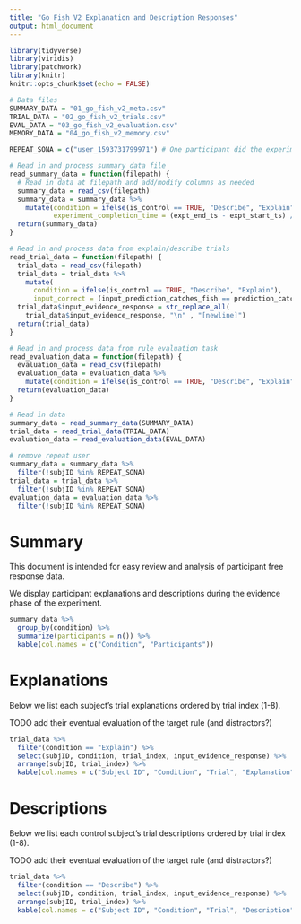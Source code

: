 ```yaml
---
title: "Go Fish V2 Explanation and Description Responses"
output: html_document
---
```


```r
library(tidyverse)
library(viridis)
library(patchwork)
library(knitr)
knitr::opts_chunk$set(echo = FALSE)
```



```r
# Data files
SUMMARY_DATA = "01_go_fish_v2_meta.csv"
TRIAL_DATA = "02_go_fish_v2_trials.csv"
EVAL_DATA = "03_go_fish_v2_evaluation.csv"
MEMORY_DATA = "04_go_fish_v2_memory.csv"

REPEAT_SONA = c("user_1593731799971") # One participant did the experiment twice

```



```r
# Read in and process summary data file
read_summary_data = function(filepath) {
  # Read in data at filepath and add/modify columns as needed
  summary_data = read_csv(filepath)
  summary_data = summary_data %>%
    mutate(condition = ifelse(is_control == TRUE, "Describe", "Explain"),
           experiment_completion_time = (expt_end_ts - expt_start_ts) / 1000)
  return(summary_data)
}

# Read in and process data from explain/describe trials
read_trial_data = function(filepath) {
  trial_data = read_csv(filepath)
  trial_data = trial_data %>%
    mutate(
      condition = ifelse(is_control == TRUE, "Describe", "Explain"),
      input_correct = (input_prediction_catches_fish == prediction_catches_fish))
  trial_data$input_evidence_response = str_replace_all(
    trial_data$input_evidence_response, "\n" , "[newline]")
  return(trial_data)
}

# Read in and process data from rule evaluation task
read_evaluation_data = function(filepath) {
  evaluation_data = read_csv(filepath)
  evaluation_data = evaluation_data %>%
    mutate(condition = ifelse(is_control == TRUE, "Describe", "Explain"))
  return(evaluation_data)
}
```



```r
# Read in data
summary_data = read_summary_data(SUMMARY_DATA)
trial_data = read_trial_data(TRIAL_DATA)
evaluation_data = read_evaluation_data(EVAL_DATA)

# remove repeat user
summary_data = summary_data %>%
  filter(!subjID %in% REPEAT_SONA)
trial_data = trial_data %>%
  filter(!subjID %in% REPEAT_SONA)
evaluation_data = evaluation_data %>%
  filter(!subjID %in% REPEAT_SONA)
```



# Summary
This document is intended for easy review and analysis of participant free response data. 

We display participant explanations and descriptions during the evidence phase of the experiment. 

```r

summary_data %>%
  group_by(condition) %>%
  summarize(participants = n()) %>%
  kable(col.names = c("Condition", "Participants"))

```



# Explanations

Below we list each subject's trial explanations ordered by trial index (1-8). 

TODO add their eventual evaluation of the target rule (and distractors?)


```r

trial_data %>%
  filter(condition == "Explain") %>%
  select(subjID, condition, trial_index, input_evidence_response) %>%
  arrange(subjID, trial_index) %>%
  kable(col.names = c("Subject ID", "Condition", "Trial", "Explanation"))

```



# Descriptions

Below we list each control subject's trial descriptions ordered by trial index (1-8).

TODO add their eventual evaluation of the target rule (and distractors?)


```r

trial_data %>%
  filter(condition == "Describe") %>%
  select(subjID, condition, trial_index, input_evidence_response) %>%
  arrange(subjID, trial_index) %>%
  kable(col.names = c("Subject ID", "Condition", "Trial", "Description"))

```


